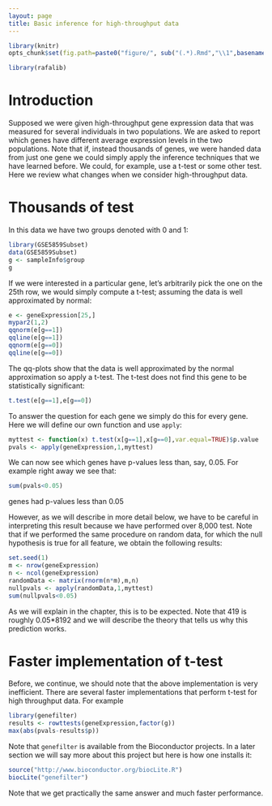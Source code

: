 ```yaml
---
layout: page
title: Basic inference for high-throughput data
---
```


```r
library(knitr)
opts_chunk$set(fig.path=paste0("figure/", sub("(.*).Rmd","\\1",basename(knitr:::knit_concord$get('infile'))), "-"))
```

```r
library(rafalib)
```

# Introduction 

Supposed we were given high-throughput gene expression data that was measured for several individuals in two populations. We are asked to report which genes have different average expression levels in the two populations. Note that if, instead thousands of genes, we were handed data from just one gene we could simply apply  the inference techniques that we have learned before. We could, for example, use a t-test or some other test. Here we review what changes when we consider high-throughput data.

# Thousands of test

In this data we have two groups denoted with 0 and 1:
```r
library(GSE5859Subset)
data(GSE5859Subset)
g <- sampleInfo$group
g
```

If we were interested in a particular gene, let's arbitrarily pick the one on the 25th row, we would simply compute a t-test; assuming the data is well approximated by normal:

```r
e <- geneExpression[25,]
mypar2(1,2)
qqnorm(e[g==1])
qqline(e[g==1])
qqnorm(e[g==0])
qqline(e[g==0])
```

The qq-plots show that the data is well approximated by the normal approximation so apply a t-test. The t-test does not find this gene to be statistically significant:

```r
t.test(e[g==1],e[g==0])
```

To answer the question for each gene we simply do this for every gene. Here we will define our own function and use `apply`:

```r
myttest <- function(x) t.test(x[g==1],x[g==0],var.equal=TRUE)$p.value
pvals <- apply(geneExpression,1,myttest)
```

We can now see which genes have p-values less than, say, 0.05. For example right away we see that:

```r
sum(pvals<0.05)
```

genes had p-values less than 0.05

However, as we will describe in more detail below, we have to be careful in interpreting this result because we have performed over  8,000 test. Note that if we performed the same procedure on random data, for which the null hypothesis is true for all feature, we obtain the following results:

```r
set.seed(1)
m <- nrow(geneExpression)
n <- ncol(geneExpression)
randomData <- matrix(rnorm(n*m),m,n)
nullpvals <- apply(randomData,1,myttest)
sum(nullpvals<0.05)
```

As we will explain in the chapter, this is to be expected. Note that 419 is roughly 0.05*8192 and we will describe the theory that tells us why this prediction works.

# Faster implementation of t-test

Before, we continue, we should note that the above implementation is very inefficient. There are several faster implementations that perform t-test for high throughput data. For example

```r
library(genefilter)
results <- rowttests(geneExpression,factor(g))
max(abs(pvals-results$p))
```

Note that `genefilter` is available from the Bioconductor projects. In a later section we will say more about this project but here is how one installs it:
 
```r
source("http://www.bioconductor.org/biocLite.R")
biocLite("genefilter")
```

Note that we get practically the same answer and much faster performance.



